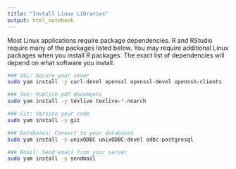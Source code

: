 ```yaml
---
title: "Install Linux Libraries"
output: html_notebook
---
```


Most Linux applications require package dependencies. R and RStudio require many of the packages listed below. You may require additional Linux packages when you install R packages. The exact list of dependencies will depend on what software you install.

```bash
### SSL: Secure your sever
sudo yum install -y curl-devel openssl openssl-devel openssh-clients

### Tex: Publish pdf documents
sudo yum install -y texlive texlive-*.noarch

### Git: Version your code
sudo yum install -y git

### Databases: Connect to your databases
sudo yum install -y unixODBC unixODBC-devel odbc-postgresql

### Email: Send email from your server
sudo yum install -y sendmail

```

